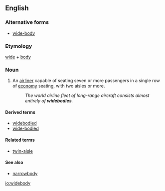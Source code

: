 ==English==
{{wikipedia}}

===Alternative forms===
* [[wide-body]]

===Etymology===
[[wide]] + [[body]]

===Noun===
{{en-noun|widebodies}}

# {{label|en|aeronautics}} An [[airliner]] capable of seating seven or more passengers in a single row of [[economy]] seating, with two aisles or more.
#: ''The world airline fleet of long-range aircraft consists almost entirely of '''widebodies'''.''

====Derived terms====
* [[widebodied]]
* [[wide-bodied]]

====Related terms====
* [[twin-aisle]]

====See also====
* [[narrowbody]]

[[io:widebody]]
